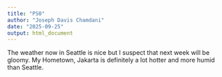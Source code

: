 ```yaml
---
title: "PS0"
author: "Joseph Davis Chamdani"
date: "2025-09-25"
output: html_document
---
```


The weather now in Seattle is nice but I suspect that next week will be gloomy.
My Hometown, Jakarta is definitely a lot hotter and more humid than Seattle.
